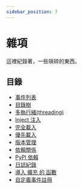 ```yaml
---
sidebar_position: 7
---
```


# 雜項

這裡紀錄著，一些瑣碎的東西。

## 目錄

- [事件列表](./events_list)
- [目錄樹](./tree)
- [多執行緒(threading)](./thread)
- [Inject 注入](./inject)
- [完全載入](./focus-load)
- [優先載入](./pre-load)
- [版本管理](./version)
- [依賴關係](./dependencies)
- [PyPI 依賴](./pip)
- [日誌紀錄](./log)
- [導入 擴充 的 函數](./plugin)
- [自定義事件註冊](./event)
